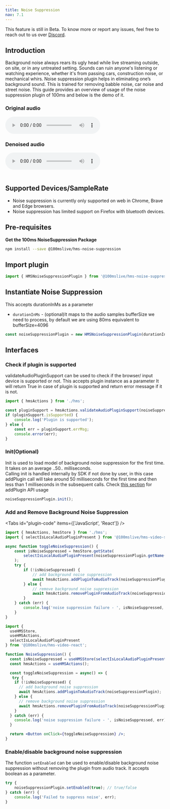 ```yaml
---
title: Noise Suppression
nav: 7.1
---
```


<Note type="warning">
    This feature is still in Beta. To know more or report any issues, feel free to reach out to us
    over <a href={'https://discord.com/invite/kGdmszyzq2'}>Discord</a>.
</Note>

## Introduction

Background noise always rears its ugly head while live streaming outside, on site, or in any untreated setting. Sounds can ruin anyone's listening or watching experience, whether it's from passing cars, construction noise, or mechanical whirs.
Noise suppression plugin helps in eliminating one’s background sound. This is trained for removing babble noise, car noise and street noise.
This guide provides an overview of usage of the noise suppression plugin of 100ms and below is the demo of it.

### Original audio

<audio controls>
    <source src="/docs/audio/test-music.mp3" type="audio/mpeg" />
    <source src="/docs/audio/test-music.ogg" type="audio/ogg" />
</audio>

### Denoised audio

<audio controls>
    <source src="/docs/audio/testdenoised-music.mp3" type="audio/mpeg" />
    <source src="/docs/audio/testdenoised-music.ogg" type="audio/ogg" />
</audio>

<br />
<br />

## Supported Devices/SampleRate

-   Noise suppression is currently only supported on web in Chrome, Brave and Edge browsers.
-   Noise suppression has limited support on Firefox with bluetooth devices.

## Pre-requisites

**Get the 100ms NoiseSuppression Package**

```bash section=GetHMSNoiseSuppressionPackage sectionIndex=1
npm install --save @100mslive/hms-noise-suppression
```

## Import plugin

```jsx section=ImportPlugin sectionIndex=1
import { HMSNoiseSuppressionPlugin } from '@100mslive/hms-noise-suppression';
```

## Instantiate Noise Suppression

This accepts durationInMs as a parameter

-   `durationInMs` - (optional)It maps to the audio samples bufferSize we need to process, by default we are using 80ms equivalent to bufferSize=4096

```jsx section=InstantiateNoiseSuppresion sectionIndex=1
const noiseSuppressionPlugin = new HMSNoiseSuppressionPlugin(durationInMs);
```

## Interfaces

### Check if plugin is supported

validateAudioPluginSupport can be used to check if the browser/ input device is supported or not.
This accepts plugin instance as a parameter
It will return True in case of plugin is supported and return error message if it is not.

```jsx section=CheckIfPluginIsSupported sectionIndex=1
import { hmsActions } from './hms';

const pluginSupport = hmsActions.validateAudioPluginSupport(noiseSuppressionPlugin);
if (pluginSupport.isSupported) {
    console.log('Plugin is supported');
} else {
    const err = pluginSupport.errMsg;
    console.error(err);
}
```

### Init(Optional)

Init is used to load model of background noise suppression for the first time.
It takes on an average ..50.. milliseconds.<br/>
Calling init is handled internally by SDK if not done by user, in this case addPlugin call will
take around 50 milliseconds for the first time and then less than 1 milliseconds in the subsequent calls.
Check [this section](#start-and-stop-noise-suppression) for addPlugin API usage

```jsx section=Init sectionIndex=1
noiseSuppressionPlugin.init();
```

### Add and Remove Background Noise Suppression

<Tabs id="plugin-code" items={['JavaScript', 'React']} />

<Tab id='plugin-code-0'>

```js section=AddAndRemoveBackgroundNoiseSuppresion sectionIndex=1 tab=JS
import { hmsActions, hmsStore } from './hms';
import { selectIsLocalAudioPluginPresent } from '@100mslive/hms-video-store';

async function toggleNoiseSuppression() {
    const isNoiseSuppressed = hmsStore.getState(
        selectIsLocalAudioPluginPresent(noiseSuppressionPlugin.getName())
    );
    try {
        if (!isNoiseSuppressed) {
            // add background noise suppression
            await hmsActions.addPluginToAudioTrack(noiseSuppressionPlugin);
        } else {
            // remove background noise suppression
            await hmsActions.removePluginFromAudioTrack(noiseSuppressionPlugin);
        }
    } catch (err) {
        console.log('noise suppression failure - ', isNoiseSuppressed, err);
    }
}
```

</Tab>

<Tab id='plugin-code-1'>

```jsx section=AddAndRemoveBackgroundNoiseSuppresion sectionIndex=1 tab=React
import {
  useHMSStore,
  useHMSActions,
  selectIsLocalAudioPluginPresent
} from '@100mslive/hms-video-react';

function NoiseSuppression() {
  const isNoiseSuppressed = useHMSStore(selectIsLocalAudioPluginPresent(noiseSuppressionPlugin.getName());
  const hmsActions = useHMSActions();

  const toggleNoiseSuppression = async() => {
   try {
    if (!isNoiseSuppressed) {
      // add background noise suppression
      await hmsActions.addPluginToAudioTrack(noiseSuppressionPlugin);
    } else {
      // remove background noise suppression
      await hmsActions.removePluginFromAudioTrack(noiseSuppressionPlugin);
    }
  } catch (err) {
    console.log('noise suppression failure - ', isNoiseSuppressed, err);
  }

  return <Button onClick={toggleNoiseSuppression} />;
}
```

</Tab>

### Enable/disable background noise suppression

The function `setEnabled` can be used to enable/disable background noise suppression without removing the plugin from audio track.
It accepts boolean as a parameter.

```jsx section=EnableDisableBackgroundNoiseSuppresion sectionIndex=1
try {
    noiseSuppressionPlugin.setEnabled(true); // true/false
} catch (err) {
    console.log('Failed to suppress noise', err);
}
```
